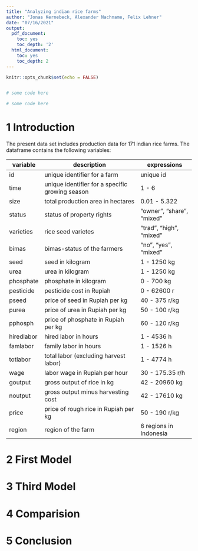 ```yaml
---
title: "Analyzing indian rice farms"
author: "Jonas Kernebeck, Alexander Nachname, Felix Lehner"
date: "07/16/2021"
output:
  pdf_document:
    toc: yes
    toc_depth: '2'
  html_document:
    toc: yes
    toc_depth: 2
---
```


```r
knitr::opts_chunk$set(echo = FALSE)
```

\newpage

```r

```

```r
# some code here
```


```r
# some code here 
```

# 1 Introduction

The present data set includes production data for 171 indian rice farms. The dataframe contains the following variables:

| variable   | description                                     | expressions               |
|------------|-------------------------------------------------|---------------------------|
| id         | unique identifier for a farm                    | unique id                 |
| time       | unique identifier for a specific growing season | 1 - 6                     |
| size       | total production area in hectares               | 0.01 - 5.322              |
| status     | status of property rights                       | "owner", "share", "mixed" |
| varieties  | rice seed varietes                              | "trad", "high", "mixed"   |
| bimas      | bimas-status of the farmers                     | "no", "yes", "mixed"      |
| seed       | seed in kilogram                                | 1 - 1250 kg               |
| urea       | urea in kilogram                                | 1 - 1250 kg               |
| phosphate  | phosphate in kilogram                           | 0 - 700 kg                |
| pesticide  | pesticide cost in Rupiah                        | 0 - 62600 r               |
| pseed      | price of seed in Rupiah per kg                  | 40 - 375 r/kg             |
| purea      | price of urea in Rupiah per kg                  | 50 - 100 r/kg             |
| pphosph    | price of phosphate in Rupiah per kg             | 60 - 120 r/kg             |
| hiredlabor | hired labor in hours                            | 1 - 4536 h                |
| famlabor   | family labor in hours                           | 1 - 1526 h                |
| totlabor   | total labor (excluding harvest labor)           | 1 - 4774 h                |
| wage       | labor wage in Rupiah per hour                   | 30 - 175.35 r/h           |
| goutput    | gross output of rice in kg                      | 42 - 20960 kg             |
| noutput    | gross output minus harvesting cost              | 42 - 17610 kg             |
| price      | price of rough rice in Rupiah per kg            | 50 - 190 r/kg             |
| region     | region of the farm                              | 6 regions in Indonesia    |
\newpage


# 2 First Model

\newpage

# 3 Third Model

\newpage

# 4 Comparision

\newpage

# 5 Conclusion

\newpage